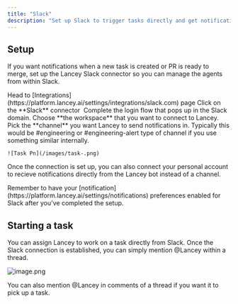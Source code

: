 ```yaml
---
title: "Slack"
description: "Set up Slack to trigger tasks directly and get notifications when tasks are completed."
---
```


## Setup

If you want notifications when a new task is created or PR is ready to merge, set up the Lancey Slack connector so you can manage the agents from within Slack.

<Steps>
  <Step title="Integrations">
    Head to [Integrations](https://platform.lancey.ai/settings/integrations/slack.com) page
  </Step>
  <Step title="Connecting Slack">
    Click on the **Slack** connector 
  </Step>
  <Step title="Selecting workspace">
    Complete the login flow that pops up in the Slack domain. Choose **the workspace** that you want to connect to Lancey.
  </Step>
  <Step title="Selecting channel" stepNumber={4}>
    Pick the **channel** you want Lancey to send notifications in. Typically this would be #engineering or #engineering-alert type of channel if you use something similar internally.

    ![Task Pn](/images/task-.png)
  </Step>
</Steps>

Once the connection is set up, you can also connect your personal account to recieve notifications directly from the Lancey bot instead of a channel.

<Note>
  Remember to have your [notification](https://platform.lancey.ai/settings/notifications) preferences enabled for Slack after you've completed the setup.
</Note>

## Starting a task

You can assign Lancey to work on a task directly from Slack. Once the Slack connection is established, you can simply mention @Lancey within a thread.

![image.png](/images/image.png)

You can also mention @Lancey in comments of a thread if you want it to pick up a task.